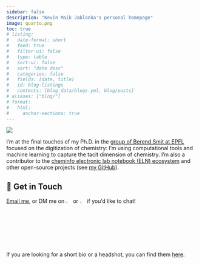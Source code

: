 ```yaml
---
sidebar: false
description: "Kevin Maik Jablonka's personal homepage"
image: quarto.png
toc: true
# listing:
#   date-format: short
#   feed: true
#   filter-ui: false
#   type: table
#   sort-ui: false
#   sort: "date desc"
#   categories: false
#   fields: [date, title]
#   id: blog-listings
#   contents: [blog_data/blogs.yml, blog/posts]
# aliases: ["blog/"]
# format:
#   html:
#     anchor-sections: true
---
```


::: {layout="[25,80]" .profile-header}

![](JABLONKA_portrait.jpg){.profile-pic}

I'm at the final touches of my Ph.D. in the [group of Berend Smit at EPFL](https://www.epfl.ch/labs/lsmo/) focused on the digitization of chemistry: I'm using computational tools and machine learning to capture the
tacit dimension of chemistry.
I'm also a contributor to the [cheminfo electronic lab notebook (ELN) ecosystem](http://cheminfo.github.io) and other open-source projects (see [my GitHub](https://github.com/kjappelbaum)).

:::

## 💼 Get in Touch

[Email me](https://mailhide.io/e/o4LeOUlq), or DM me on [![](icon-linkedin.png){width="3%"}](https://www.linkedin.com/in/kevin-maik-jablonka-538655200/) or [![](icons-twitter.png){width="3%"}](https://twitter.com/kmjablonka) if you'd like to chat!

If you are looking for a short bio or a headshot, you can find them [here](bio.qmd).

 <!-- If you want, you can also book a slot in my [calendar](https://calendly.com/kjappelbaum) to chat. -->
---

